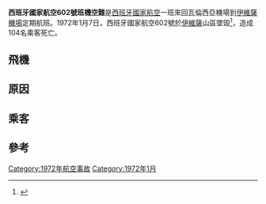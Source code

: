 
{{Infobox Airliner accident
|name=Iberia Airlines Flight 602|
Date=1972年1月7日|
Type=[[可控飛行撞地|可控飛行撞地]]|
occurrence_type=Accident|
Site=[[西班牙|西班牙]][[伊維薩|伊維薩]]山區|
Fatalities=104 |
Injuries= 0|
Aircraft Type=[[卡拉維爾客機|卡拉維爾客機]]|
Operator=[[西班牙國家航空|西班牙國家航空]]|
Tail Number=EC-ATV|
|origin           = [[瓦倫西亞機場|瓦倫西亞機場]]|
|destination      = [[伊維薩機場|伊維薩機場]]|
Passengers=98|
Crew=6|
Survivors =0|
}}

'''西班牙國家航空602號班機空難'''是[[西班牙國家航空|西班牙國家航空]]一班來回瓦倫西亞機場到[[伊維薩機場|伊維薩機場]]定期航班。1972年1月7日，西班牙國家航空602號於[[伊維薩|伊維薩]]山區墜毀<ref>{{Cite web |url=http://aviation-safety.net/database/record.php?id=19720107-1 |title=Aircraft accident Sud Aviation SE-210 Caravelle VIR EC-ATV Sierra de Atalayasa |accessdate=2014-04-12 |archive-date=2011-07-07 |archive-url=https://web.archive.org/web/20110707131451/http://aviation-safety.net/database/record.php?id=19720107-1 |dead-url=no }}</ref>，造成104名乘客死亡。

==飛機==


==原因==

==乘客==


==參考==
<references/>


{{1972年航空事故}}
[[Category:1972年航空事故|Category:1972年航空事故]]
[[Category:1972年1月|Category:1972年1月]]